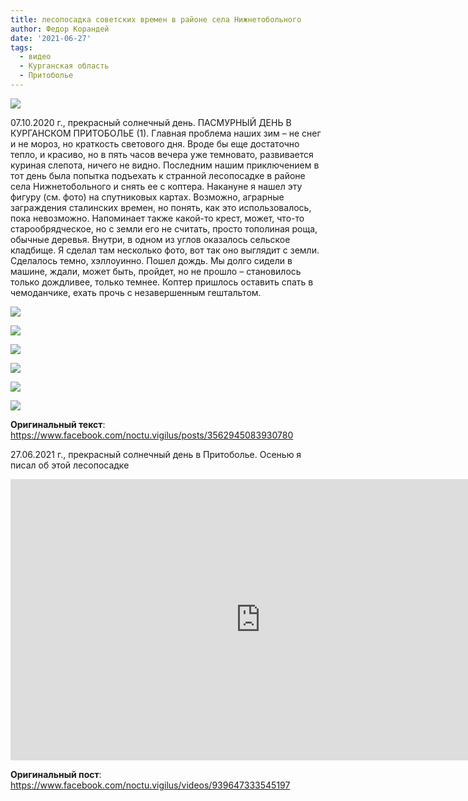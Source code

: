 ```yaml
---
title: лесопосадка советских времен в районе села Нижнетобольного
author: Федор Корандей
date: '2021-06-27'
tags:
  - видео
  - Курганская область
  - Притоболье
---
```


![](../../img/post-images/2021-06-27/0.jpg)

07.10.2020 г., прекрасный солнечный день. ПАСМУРНЫЙ ДЕНЬ В КУРГАНСКОМ ПРИТОБОЛЬЕ (1). Главная проблема наших зим – не снег и не мороз, но краткость светового дня. Вроде бы еще достаточно тепло, и красиво, но в пять часов вечера уже темновато, развивается куриная слепота, ничего не видно. Последним нашим приключением в тот день была попытка подъехать к странной лесопосадке в районе села Нижнетобольного и снять ее с коптера. Накануне я нашел эту фигуру (см. фото) на спутниковых картах. Возможно, аграрные заграждения сталинских времен, но понять, как это использовалось, пока невозможно. Напоминает также какой-то крест, может, что-то старообрядческое, но с земли его не считать, просто тополиная роща, обычные деревья. Внутри, в одном из углов оказалось сельское кладбище. Я сделал там несколько фото, вот так оно выглядит с земли. Сделалось темно, хэллоуинно. Пошел дождь. Мы долго сидели в машине, ждали, может быть, пройдет, но не прошло – становилось только дождливее, только темнее. Коптер пришлось оставить спать в чемоданчике, ехать прочь с незавершенным гештальтом.

![](../../img/post-images/2021-06-27/1.jpg)

![](../../img/post-images/2021-06-27/2.jpg)

![](../../img/post-images/2021-06-27/3.jpg)

![](../../img/post-images/2021-06-27/4.jpg)

![](../../img/post-images/2021-06-27/5.jpg)

![](../../img/post-images/2021-06-27/6.jpg)

**Оригинальный текст**:  
<https://www.facebook.com/noctu.vigilus/posts/3562945083930780>{target="_blank"} 

27.06.2021 г., прекрасный солнечный день в Притоболье. Осенью я писал об этой лесопосадке

<iframe src="https://www.facebook.com/plugins/video.php?height=314&href=https%3A%2F%2Fwww.facebook.com%2Fnoctu.vigilus%2Fvideos%2F939647333545197%2F&show_text=false&width=560&t=0" width="800" height="450" style="border:none;overflow:hidden" scrolling="no" frameborder="0" allowfullscreen="true" allow="autoplay; clipboard-write; encrypted-media; picture-in-picture; web-share" allowFullScreen="true"></iframe>

**Оригинальный пост**:  
<https://www.facebook.com/noctu.vigilus/videos/939647333545197>{target="_blank"} 



